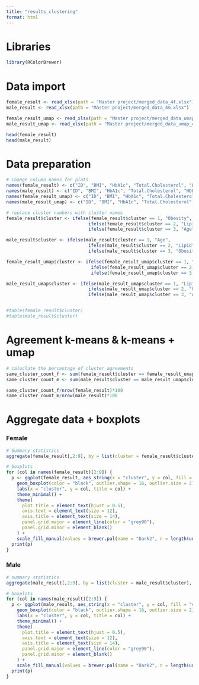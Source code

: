 ---
title: "results_clustering"
format: html
---

# Libraries

```{r}
library(RColorBrewer)

```

# Data import

```{r}
female_result <- read_xlsx(path = "Master project/merged_data_4f.xlsx")
male_result <- read_xlsx(path = "Master project/merged_data_4m.xlsx")

female_result_umap <- read_xlsx(path = "Master project/merged_data_umap_4f.xlsx")
male_result_umap <- read_xlsx(path = "Master project/merged_data_umap_4m.xlsx")

head(female_result)
head(male_result)
```

# Data preparation

```{r}
# Change column names for plots
names(female_result) <- c("ID", "BMI", "HbA1c", "Total.Cholesterol", "HDL.Cholesterol", "LDL.Cholesterol", "CRP", "IR", "Age", "cluster")
names(male_result) <- c("ID", "BMI", "HbA1c", "Total.Cholesterol", "HDL.Cholesterol", "LDL.Cholesterol", "CRP", "IR", "Age", "cluster")
names(female_result_umap) <- c("ID", "BMI", "HbA1c", "Total.Cholesterol", "HDL.Cholesterol", "LDL.Cholesterol", "CRP", "IR", "Age", "cluster")
names(male_result_umap) <- c("ID", "BMI", "HbA1c", "Total.Cholesterol", "HDL.Cholesterol", "LDL.Cholesterol", "CRP", "IR", "Age", "cluster")

```

```{r}
# replace cluster numbers with cluster names
female_result$cluster <- ifelse(female_result$cluster == 1, "Obesity",
                               ifelse(female_result$cluster == 2, "Lipid",
                               ifelse(female_result$cluster == 3, "Age", NA)))

male_result$cluster <- ifelse(male_result$cluster == 1, "Age",
                               ifelse(male_result$cluster == 2, "Lipid",
                               ifelse(male_result$cluster == 3, "Obesity", NA)))

female_result_umap$cluster <- ifelse(female_result_umap$cluster == 1, "Obesity",
                                ifelse(female_result_umap$cluster == 2, "Lipid",
                                ifelse(female_result_umap$cluster == 3, "Age", NA)))

male_result_umap$cluster <- ifelse(male_result_umap$cluster == 1, "Lipid",
                               ifelse(male_result_umap$cluster == 2, "Obesity",
                               ifelse(male_result_umap$cluster == 3, "Age", NA)))


#table(female_result$cluster)
#table(male_result$cluster)
```

# Agreement k-means & k-means + umap

```{r}
# caluclate the percentage of cluster agreements 
same_cluster_count_f <- sum(female_result$cluster == female_result_umap$cluster)
same_cluster_count_m <- sum(male_result$cluster == male_result_umap$cluster)

same_cluster_count_f/nrow(female_result)*100
same_cluster_count_m/nrow(male_result)*100
```

# Aggregate data + boxplots

### Female

```{r}
# Summary statistics
aggregate(female_result[,2:9], by = list(cluster = female_result$cluster), mean)

# boxplots
for (col in names(female_result)[2:9]) {
  p <- ggplot(female_result, aes_string(x = "cluster", y = col, fill = "cluster")) +
    geom_boxplot(color = "black", outlier.shape = 16, outlier.size = 2) +
    labs(x = "cluster", y = col, title = col) +
    theme_minimal() +
    theme(
      plot.title = element_text(hjust = 0.5),
      axis.text = element_text(size = 12),
      axis.title = element_text(size = 14),
      panel.grid.major = element_line(color = "grey90"),
      panel.grid.minor = element_blank()
    ) +
    scale_fill_manual(values = brewer.pal(name = "Dark2", n = length(unique(female_result$cluster))))
  print(p)
}
```

### Male

```{r}
# summary statistics
aggregate(male_result[,2:9], by = list(cluster = male_result$cluster), mean)

# boxplots
for (col in names(male_result)[2:9]) {
  p <- ggplot(male_result, aes_string(x = "cluster", y = col, fill = "cluster")) +
    geom_boxplot(color = "black", outlier.shape = 16, outlier.size = 2) +
    labs(x = "cluster", y = col, title = col) +
    theme_minimal() +
    theme(
      plot.title = element_text(hjust = 0.5),
      axis.text = element_text(size = 12),
      axis.title = element_text(size = 14),
      panel.grid.major = element_line(color = "grey90"),
      panel.grid.minor = element_blank()
    ) +
    scale_fill_manual(values = brewer.pal(name = "Dark2", n = length(unique(male_result$cluster))))
  print(p)
}
```
